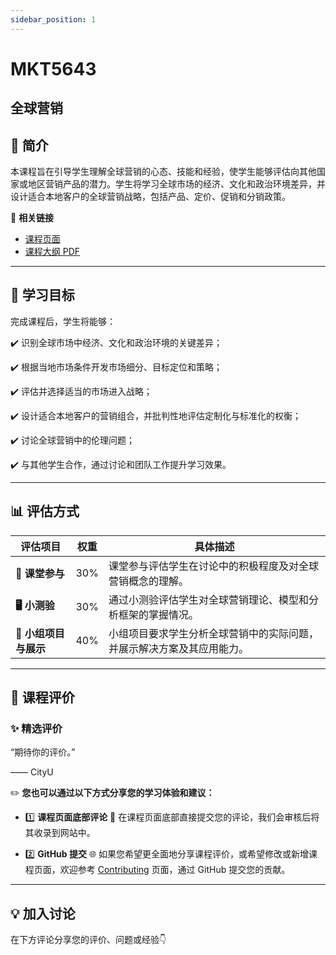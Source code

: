 ```yaml
---
sidebar_position: 1
---
```


# MKT5643
## 全球营销

## **📘 简介**
本课程旨在引导学生理解全球营销的心态、技能和经验，使学生能够评估向其他国家或地区营销产品的潜力。学生将学习全球市场的经济、文化和政治环境差异，并设计适合本地客户的全球营销战略，包括产品、定价、促销和分销政策。

🔗 **相关链接**
- [课程页面](https://www.cityu.edu.hk/catalogue/pg/202425/course/MKT5643.htm)
- [课程大纲 PDF](https://www.cityu.edu.hk/catalogue/pg/202425/course/MKT5643.pdf)

---

## **🎯 学习目标**

完成课程后，学生将能够：

✔️ 识别全球市场中经济、文化和政治环境的关键差异；

✔️ 根据当地市场条件开发市场细分、目标定位和策略；

✔️ 评估并选择适当的市场进入战略；

✔️ 设计适合本地客户的营销组合，并批判性地评估定制化与标准化的权衡；

✔️ 讨论全球营销中的伦理问题；

✔️ 与其他学生合作，通过讨论和团队工作提升学习效果。

---

## **📊 评估方式**

| **评估项目**          | **权重** | **具体描述**                                                                                       |
|----------------------|---------|---------------------------------------------------------------------------------------------------|
| **📝 课堂参与**       | 30%     | 课堂参与评估学生在讨论中的积极程度及对全球营销概念的理解。                                       |
| **🖥️ 小测验**        | 30%     | 通过小测验评估学生对全球营销理论、模型和分析框架的掌握情况。                                     |
| **📄 小组项目与展示** | 40%     | 小组项目要求学生分析全球营销中的实际问题，并展示解决方案及其应用能力。                         |

---

## **💬 课程评价**

### ✨ **精选评价**
<div className={commentStyles.commentBox}>
    <p className={commentStyles.commentText}>
        “期待你的评价。”
    </p>
    <p className={commentStyles.commentAuthor}>—— CityU</p>
</div>

✏️ **您也可以通过以下方式分享您的学习体验和建议：**

- 1️⃣ **课程页面底部评论**
💬 在课程页面底部直接提交您的评论，我们会审核后将其收录到网站中。

- 2️⃣ **GitHub 提交**
🌐 如果您希望更全面地分享课程评价，或希望修改或新增课程页面，欢迎参考 [Contributing](https://penjc.github.io/cityU-navigator/contributing) 页面，通过 GitHub 提交您的贡献。

---

## **💡 加入讨论**

在下方评论分享您的评价、问题或经验👇
<Utterances />